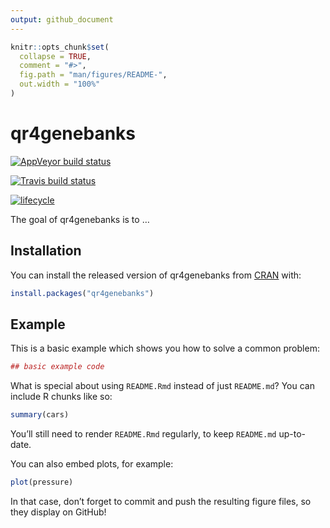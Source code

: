 ```yaml
---
output: github_document
---
```


<!-- README.md is generated from README.Rmd. Please edit that file -->

```r
knitr::opts_chunk$set(
  collapse = TRUE,
  comment = "#>",
  fig.path = "man/figures/README-",
  out.width = "100%"
)
```
# qr4genebanks

[![AppVeyor build status](https://ci.appveyor.com/api/projects/status/github/rsimon64/qr4genebanks?branch=master&svg=true)](https://ci.appveyor.com/project/rsimon64/qr4genebanks)

[![Travis build status](https://travis-ci.org/rsimon64/qr4genebanks.svg?branch=master)](https://travis-ci.org/rsimon64/qr4genebanks)

[![lifecycle](https://img.shields.io/badge/lifecycle-maturing-blue.svg)](https://www.tidyverse.org/lifecycle/#maturing)

The goal of qr4genebanks is to ...

## Installation

You can install the released version of qr4genebanks from [CRAN](https://CRAN.R-project.org) with:

``` r
install.packages("qr4genebanks")
```

## Example

This is a basic example which shows you how to solve a common problem:

```r
## basic example code
```

What is special about using `README.Rmd` instead of just `README.md`? You can include R chunks like so:

```r
summary(cars)
```

You'll still need to render `README.Rmd` regularly, to keep `README.md` up-to-date.

You can also embed plots, for example:

```r
plot(pressure)
```

In that case, don't forget to commit and push the resulting figure files, so they display on GitHub!
